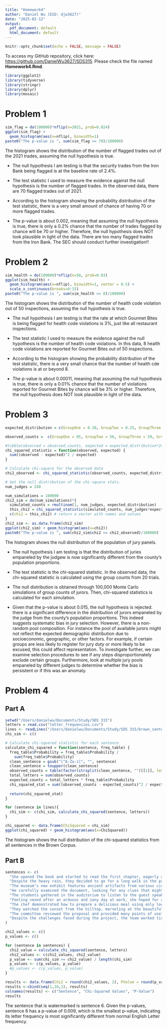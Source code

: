 ```yaml
---
title: "Homework4"
author: "Daniel Wu (EID: djw3627)"
date: "2025-02-12"
output:
  pdf_document: default
  html_document: default
---
```


```r
knitr::opts_chunk$set(echo = FALSE, message = FALSE)
```


To access my GitHub repository, click here: [https://github.com/DanielWu3627/SDS315](https://github.com/DanielWu3627/SDS315). Please check the file named **Homework4.Rmd**.

```r
library(ggplot2)
library(tidyverse)
library(stringr)
library(dplyr)
library(mosaic)
```

# Problem 1
```r
sim_flag = do(100000)*nflip(n=2021, prob=0.024)
ggplot(sim_flag) + 
  geom_histogram(aes(x=nflip), binwidth=1)
paste0("The p-value is ", sum(sim_flag >= 70)/100000)
```

The histogram shows the distribution of the number of flagged trades out of the 2021 trades, assuming the null hypothesis is true.

- The null hypothesis I am testing is that the security trades from the Iron Bank being flagged is at the baseline rate of 2.4%. 

- The test statistic I used to measure the evidence against the null hypothesis is the number of flagged trades. In the observed data, there are 70 flagged trades out of 2021.   

- According to the histogram showing the probability distribution of the test statistic, there is a very small amount of chance of having 70 or more flagged trades. 

- The p-value is about 0.002, meaning that assuming the null hypothesis is true, there is only a 0.2% chance that the number of trades flagged by chance will be 70 or higher. Therefore, the null hypothesis does NOT look plausible in light of the data. There are too many flagged trades from the Iron Bank. The SEC should conduct further investigation!!


# Problem 2
```r
sim_health = do(100000)*nflip(n=50, prob=0.03)
ggplot(sim_health) + 
  geom_histogram(aes(x=nflip), binwidth=1, center = 0.5) + 
  scale_x_continuous(breaks=0:15)
paste0("The p-value is ", sum(sim_health >= 8)/100000)
```

The histogram shows the distribution of the number of health code violation out of 50 inspections, assuming the null hypothesis is true.


- The null hypothesis I am testing is that the rate at which Gourmet Bites is being flagged for health code violations is 3%, just like all restaurant inspections. 

- The test statistic I used to measure the evidence against the null hypothesis is the number of health code violations. In this data, 8 health code violations are reported for Gourmet Bites out of 50 inspections. 

- According to the histogram showing the probability distribution of the test statistic, there is a very small chance that the number of health cde violations is at or beyond 8. 

- The p-value is about 0.00011, meaning that assuming the null hypothesis is true, there is only a 0.01% chance that the number of violations reported for Gourmet Bites by chance will be 3% or higher. Therefore, the null hypothesis does NOT look plausible in light of the data. 


# Problem 3
```r
expected_distribution = c(GroupOne = 0.30, GroupTwo = 0.25, GroupThree = 0.20, GroupFour = 0.15, GroupFive = 0.10)

observed_counts =  c(GroupOne = 85, GroupTwo = 56, GroupThree = 59, GroupFour = 27, GroupFive = 13)

#tibble(observed = observed_counts, expected = expected_distribution*240)
chi_squared_statistic = function(observed, expected) {
  sum((observed - expected)^2 / expected)
}

# Calculate chi-square for the observed data
chi2_observed <- chi_squared_statistic(observed_counts, expected_distribution*240)

# Get the null distribution of the chi-square stats.
num_judges = 240  

num_simulations = 100000
chi2_sim = do(num_simulations)*{
  simulated_counts = rmultinom(1, num_judges, expected_distribution)
  this_chi2 = chi_squared_statistic(simulated_counts, num_judges*expected_distribution)
  c(chi2 = this_chi2) # return a vector with names and values
}
chi2_sim <- as.data.frame(chi2_sim)
ggplot(chi2_sim) + geom_histogram(aes(x=chi2))
paste0("The p-value is ", sum(chi2_sim$chi2 >= chi2_observed)/100000)
```
The histogram shows the null distribution of the population of jury panels.


- The null hypothesis I am testing is that the distribution of juries empaneled by the judgew is now significantly different from the county's population proportions.

- The test statistic is the chi-squared statistic. In the observed data, the chi-squared statistic is calculated using the group counts from 20 trials.

- The null distribution is obtained through 100,000 Monte Carlo simulations of group counts of jurors. Then, chi-squared statistics is calculated for each simulation.

- Given that the p-value is about 0.015, the null hypothesis is rejected. there is a significant difference in the distribution of jurors empaneled by the judge from the county's population proportions. This indeed suggests systematic bias in jury selection. However, there is a non-random pool composition. For instance the pool of available jurors might not reflect the expected demographic distribution due to socioeconomic, geographic, or other factors. For example, if certain groups are less likely to register for jury duty or more likely to be excused, this could affect representation. To investigate further, we can examine selection procedures to see if any steps disproportionately exclude certain groups. Furthermore, look at multiple jury pools empaneled by different judges to determine whether the bias is persistent or if this was an anomaly.



# Problem 4

## Part A
```r
setwd("/Users/danielwu/Documents/Study/SDS 315")
letters = read.csv("letter_frequencies.csv")
lines <- readLines("/Users/danielwu/Documents/Study/SDS 315/brown_sentences.txt")
chi_sim <- c()

# Calculate chi-squared statistic for each sentence
calculate_chi_squared = function(sentence, freq_table) {
  freq_table$Probability = freq_table$Probability /
    sum(freq_table$Probability)
  clean_sentence = gsub("[^A-Za-z]", "", sentence)
  clean_sentence = toupper(clean_sentence)
  observed_counts = table(factor(strsplit(clean_sentence, "")[[1]], levels = freq_table$Letter))
  total_letters = sum(observed_counts)
  expected_counts = total_letters * freq_table$Probability
  chi_squared_stat = sum((observed_counts - expected_counts)^2 / expected_counts)
  
  return(chi_squared_stat)
}

for (sentence in lines){
  chi_sim <- c(chi_sim, calculate_chi_squared(sentence, letters))
}

chi_squared <- data.frame(ChiSquared = chi_sim)
ggplot(chi_squared) + geom_histogram(aes(x=ChiSquared))
```

The histogram shows the null distribution of the chi-squared statistics from all sentences in the Brown Corpus.


## Part B
```r
sentences <- c(
  "She opened the book and started to read the first chapter, eagerly anticipating what might come next.",
  "Despite the heavy rain, they decided to go for a long walk in the park, crossing the main avenue by the fountain in the center.",
  "The museum’s new exhibit features ancient artifacts from various civilizations around the world.",
  "He carefully examined the document, looking for any clues that might help solve the mystery.",
  "The students gathered in the auditorium to listen to the guest speaker’s inspiring lecture.",
  "Feeling vexed after an arduous and zany day at work, she hoped for a peaceful and quiet evening at home, cozying up after a quick dinner with some TV, or maybe a book on her upcoming visit to Auckland.",
  "The chef demonstrated how to prepare a delicious meal using only locally sourced ingredients, focusing mainly on some excellent dinner recipes from Spain.",
  "They watched the sunset from the hilltop, marveling at the beautiful array of colors in the sky.",
  "The committee reviewed the proposal and provided many points of useful feedback to improve the project’s effectiveness.",
  "Despite the challenges faced during the project, the team worked tirelessly to ensure its successful completion, resulting in a product that exceeded everyone’s expectations."
)

chi2_values <- c()
p_values <- c()

for (sentence in sentences) {
  chi2_value = calculate_chi_squared(sentence, letters)
  chi2_values <- c(chi2_values, chi2_value)
  p_value <- sum(chi_sim >= chi2_value) / length(chi_sim)
  p_values <- c(p_values, p_value)
  #p_values <- c(p_values, p_value)
}

results <- data.frame(Chi2 = round(chi2_values, 2), PValue = round(p_values, 3))
results <-cbind(seq(1,10,1), results)
colnames(results) <- c("Sentence", "Chi-Squared Values", "P-Value")
results
```

The sentence that is watermarked is sentence 6.  Given the p-values, sentence 6 has a p-value of 0.009, which is the smallest p-value, indicating its letter frequency is most significantly different from normal English Letter frequency.